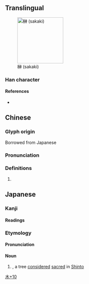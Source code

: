 {{character info/new}}
==Translingual==
[[File:Sakaki branch.jpg|thumb|right|150px|榊 (sakaki)]]

===Han character===
{{Han char|rn=75|rad=木|as=10|sn=14|four=|canj=DIFL|ids=⿰木神}}

====References====
* {{Han ref|kx=0546.251|hdz=21256.061|uh=698A|ud=27018}}
==Chinese==
===Glyph origin===
Borrowed from Japanese
{{zh-forms}}
===Pronunciation===
{{zh-pron
|m=shén
|c=san4
}}
===Definitions===
{{zh-hanzi}}
# {{taxlink|Cleyera japonica|species|noshow=1}}
==Japanese==

===Kanji===
{{ja-kanji|grade=8|rs=木10}}

====Readings====
{{ja-readings
|on=
|kun=さかき-
}}

===Etymology===
{{ja-kanjitab|さかき|yomi=kun}}
{{wikipedia|サカキ|lang=ja}}
{{rfe|lang=ja}}

====Pronunciation====
{{ja-pron|さかき|yomi=k}}

====Noun====
{{ja-noun|さかき|サカキ}}

# {{taxlink|Cleyera japonica|species|noshow=1}}, a tree [[consider]]ed [[sacred]] in [[Shinto]]

[[Category:Japanese-only CJKV Characters|木+10]]